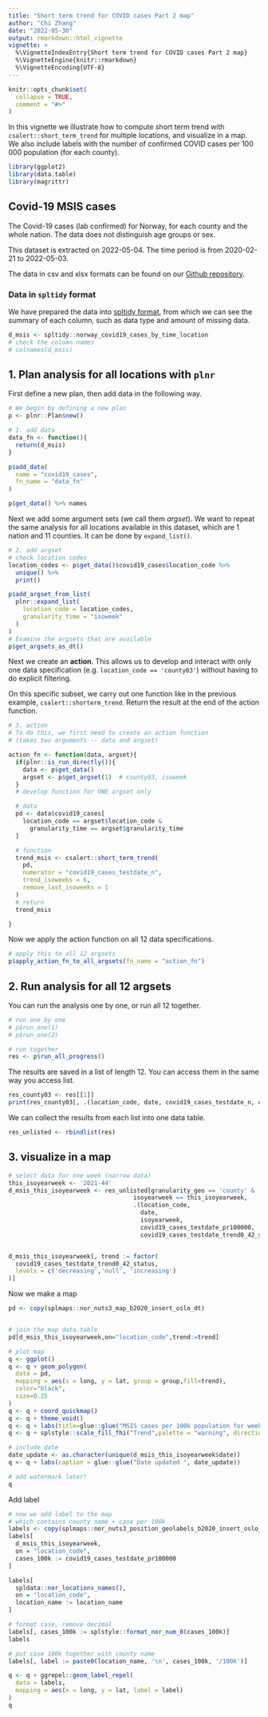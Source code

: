 ```yaml
---
title: "Short term trend for COVID cases Part 2 map"
author: "Chi Zhang"
date: "2022-05-30"
output: rmarkdown::html_vignette
vignette: >
  %\VignetteIndexEntry{Short term trend for COVID cases Part 2 map}
  %\VignetteEngine{knitr::rmarkdown}
  %\VignetteEncoding{UTF-8}
---
```


```r
knitr::opts_chunk$set(
  collapse = TRUE,
  comment = "#>"
)
```

In this vignette we illustrate how to compute short term trend with `csalert::short_term_trend` for multiple locations, and visualize in a map. We also include labels with the number of confirmed COVID cases per 100 000 population (for each county).

```r
library(ggplot2)
library(data.table)
library(magrittr)
```

## Covid-19 MSIS cases

The Covid-19 cases (lab confirmed) for Norway, for each county and the whole nation. The data does not distinguish age groups or sex.

This dataset is extracted on 2022-05-04. The time period is from 2020-02-21 to 2022-05-03.

The data in csv and xlsx formats can be found on our [Github repository](https://github.com/folkehelseinstituttet/surveillance_data).

### Data in `spltidy` format

We have prepared the data into [spltidy format](https://docs.sykdomspulsen.no/spltidy/articles/splfmt_rts_data_v1.html), from which we can see the summary of each column, such as data type and amount of missing data.

```r
d_msis <- spltidy::norway_covid19_cases_by_time_location
# check the column names
# colnames(d_msis)  
```

## 1. Plan analysis for all locations with `plnr`

First define a new plan, then add data in the following way.

```r
# We begin by defining a new plan
p <- plnr::Plan$new()

# 1. add data 
data_fn <- function(){
  return(d_msis)
}

p$add_data(
  name = "covid19_cases",
  fn_name = "data_fn"
)

p$get_data() %>% names
```

Next we add some argument sets (we call them *argset*). We want to repeat the same analysis for all locations available in this dataset, which are 1 nation and 11 counties. It can be done by `expand_list()`.

```r
# 2. add argset 
# check location codes
location_codes <- p$get_data()$covid19_cases$location_code %>%
  unique() %>%
  print()

p$add_argset_from_list(
  plnr::expand_list(
    location_code = location_codes,
    granularity_time = "isoweek"
  )
)
# Examine the argsets that are available
p$get_argsets_as_dt()

```

Next we create an **action**. This allows us to develop and interact with only one data specification (e.g. `location_code == 'county03'`) without having to do explicit filtering.

On this specific subset, we carry out one function like in the previous example, `csalert::shorterm_trend`. Return the result at the end of the action function.

```r
# 3. action
# To do this, we first need to create an action function
# (takes two arguments -- data and argset)

action_fn <- function(data, argset){
  if(plnr::is_run_directly()){
    data <- p$get_data()
    argset <- p$get_argset(1)  # county03, isoweek
  }
  # develop function for ONE argset only

  # data
  pd <- data$covid19_cases[
    location_code == argset$location_code &
      granularity_time == argset$granularity_time
  ]

  # function
  trend_msis <- csalert::short_term_trend(
    pd,
    numerator = "covid19_cases_testdate_n",
    trend_isoweeks = 6,
    remove_last_isoweeks = 1
  )
  # return
  trend_msis

}
```

Now we apply the action function on all 12 data specifications. 

```r
# apply this to all 12 argsets
p$apply_action_fn_to_all_argsets(fn_name = "action_fn")
```


## 2. Run analysis for all 12 argsets 

You can run the analysis one by one, or run all 12 together.

```r
# run one by one
# p$run_one(1)
# p$run_one(2)

# run together
res <- p$run_all_progress()
```

The results are saved in a list of length 12. You can access them in the same way you access list. 

```r
res_county03 <- res[[1]]
print(res_county03[, .(location_code, date, covid19_cases_testdate_n, covid19_cases_testdate_trend0_42_status)])
```

We can collect the results from each list into one data table.

```r
res_unlisted <- rbindlist(res)
```


## 3. visualize in a map 

```r
# select data for one week (narrow data)
this_isoyearweek <- '2021-44'
d_msis_this_isoyearweek <- res_unlisted[granularity_geo == 'county' &
                                   isoyearweek == this_isoyearweek,
                                   .(location_code,
                                     date,
                                     isoyearweek,
                                     covid19_cases_testdate_pr100000,
                                     covid19_cases_testdate_trend0_42_status)]


d_msis_this_isoyearweek[, trend := factor(
  covid19_cases_testdate_trend0_42_status,
  levels = c('decreasing','null', 'increasing')
)]

```


Now we make a map 

```r
pd <- copy(splmaps::nor_nuts3_map_b2020_insert_oslo_dt)


# join the map data.table
pd[d_msis_this_isoyearweek,on="location_code",trend:=trend]

# plot map
q <- ggplot()
q <- q + geom_polygon(
  data = pd,
  mapping = aes(x = long, y = lat, group = group,fill=trend),
  color="black",
  size=0.25
)
q <- q + coord_quickmap()
q <- q + theme_void()
q <- q + labs(title=glue::glue("MSIS cases per 100k population for week ", this_isoyearweek))
q <- q + splstyle::scale_fill_fhi("Trend",palette = "warning", direction = 1, drop=F)

# include date
date_update <- as.character(unique(d_msis_this_isoyearweek$date))
q <- q + labs(caption = glue::glue("Date updated ", date_update))

# add watermark later!
q
```

Add label 

```r
# now we add label to the map
# which contains county name + case per 100k
labels <- copy(splmaps::nor_nuts3_position_geolabels_b2020_insert_oslo_dt)
labels[
  d_msis_this_isoyearweek,
  on = "location_code",
  cases_100k := covid19_cases_testdate_pr100000
]

labels[
  spldata::nor_locations_names(),
  on = "location_code",
  location_name := location_name
]

# format case, remove decimal
labels[, cases_100k := splstyle::format_nor_num_0(cases_100k)]
labels

# put case 100k together with county name
labels[, label := paste0(location_name, '\n', cases_100k, '/100k')]

q <- q + ggrepel::geom_label_repel(
  data = labels,
  mapping = aes(x = long, y = lat, label = label)
)
q
```

